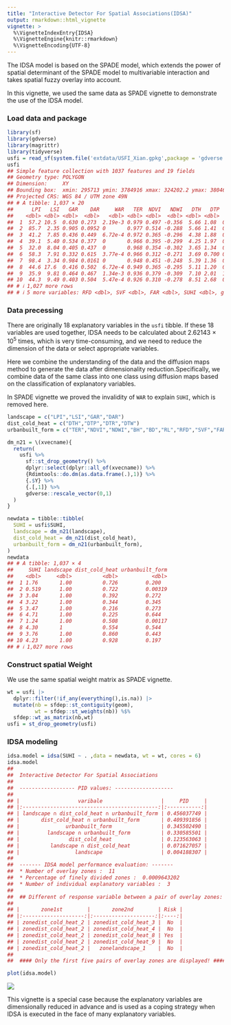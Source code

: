 ```yaml
---
title: "Interactive Detector For Spatial Associations(IDSA)"
output: rmarkdown::html_vignette
vignette: >
  %\VignetteIndexEntry{IDSA}
  %\VignetteEngine{knitr::rmarkdown}
  %\VignetteEncoding{UTF-8}
---
```




The IDSA model is based on the SPADE model, which extends the power of spatial determinant of the SPADE model to multivariable interaction and takes spatial fuzzy overlay into account.

In this vignette, we used the same data as SPADE vignette to demonstrate the use of the IDSA model.

### Load data and package


``` r
library(sf)
library(gdverse)
library(magrittr)
library(tidyverse)
usfi = read_sf(system.file('extdata/USFI_Xian.gpkg',package = 'gdverse'))
usfi
## Simple feature collection with 1037 features and 19 fields
## Geometry type: POLYGON
## Dimension:     XY
## Bounding box:  xmin: 295713 ymin: 3784916 xmax: 324202.2 ymax: 3804669
## Projected CRS: WGS 84 / UTM zone 49N
## # A tibble: 1,037 × 20
##      LPI   LSI   GAR    DAR     WAR   TER  NDVI   NDWI   DTH   DTP    DTR   DTW    BH    BD    RL
##    <dbl> <dbl> <dbl>  <dbl>   <dbl> <dbl> <dbl>  <dbl> <dbl> <dbl>  <dbl> <dbl> <dbl> <dbl> <dbl>
##  1  57.2 10.5  0.630 0.273  2.19e-3 0.979 0.497 -0.356  5.66 1.08  0.934   1.16 3.16  0.635 0.192
##  2  85.7  2.35 0.905 0.0952 0       0.977 0.514 -0.288  5.66 1.41  0.0807  1.57 0.310 0.139 0    
##  3  41.2  7.85 0.436 0.449  6.72e-4 0.972 0.365 -0.296  4.38 1.88  0.516   2.37 3.99  0.671 0.151
##  4  39.1  5.40 0.534 0.377  0       0.966 0.395 -0.299  4.25 1.97  0.442   2.81 4.63  0.634 0.143
##  5  32.0  8.04 0.405 0.437  0       0.968 0.354 -0.302  3.65 1.34  0.615   2.55 4.07  0.642 0.129
##  6  58.3  7.91 0.332 0.615  3.77e-4 0.966 0.312 -0.271  3.69 0.700 0.592   2.25 7.91  0.777 0.232
##  7  98.4  3.34 0.984 0.0161 0       0.948 0.451 -0.248  5.39 1.36  0.124   3.64 0.216 0.111 0    
##  8  44.6 17.6  0.416 0.502  6.72e-4 0.949 0.365 -0.295  5.11 1.20  0.926   2.50 6.49  0.747 0.185
##  9  35.9  9.81 0.464 0.467  1.34e-3 0.936 0.379 -0.309  7.10 2.01  1.03    2.75 5.49  0.692 0.195
## 10  44.3  9.49 0.403 0.504  5.47e-4 0.926 0.310 -0.278  8.51 2.68  0.658   3.20 3.27  0.601 0.127
## # ℹ 1,027 more rows
## # ℹ 5 more variables: RFD <dbl>, SVF <dbl>, FAR <dbl>, SUHI <dbl>, geom <POLYGON [m]>
```

### Data precessing

There are originally 18 explanatory variables in the `usfi` tibble. If these 18 variables are used together, IDSA needs to be calculated about 2.62143 &times; 10<sup>5</sup> times, which is very time-consuming, and we need to reduce the dimension of the data or select appropriate variables.

Here we combine the understanding of the data and the diffusion maps method to generate the data after dimensionality reduction.Specifically, we combine data of the same class into one class using diffusion maps based on the classification of explanatory variables.

In SPADE vignette we proved the invalidity of `WAR` to explain `SUHI`, which is removed here.


``` r
landscape = c("LPI","LSI","GAR","DAR")
dist_cold_heat = c("DTH","DTP","DTR","DTW")
urbanbuilt_form = c("TER","NDVI","NDWI","BH","BD","RL","RFD","SVF","FAR")

dm_n21 = \(xvecname){
  return(
    usfi %>%
      sf::st_drop_geometry() %>%
      dplyr::select(dplyr::all_of(xvecname)) %>%
      {Rdimtools::do.dm(as.data.frame(.),1)} %>%
      {.$Y} %>%
      {.[,1]} %>%
      gdverse::rescale_vector(0,1)
  )
}

newdata = tibble::tibble(
  SUHI = usfi$SUHI,
  landscape = dm_n21(landscape),
  dist_cold_heat = dm_n21(dist_cold_heat),
  urbanbuilt_form = dm_n21(urbanbuilt_form),
)
newdata
## # A tibble: 1,037 × 4
##     SUHI landscape dist_cold_heat urbanbuilt_form
##    <dbl>     <dbl>          <dbl>           <dbl>
##  1 1.76       1.00          0.726         0.200  
##  2 0.519      1.00          0.722         0.00319
##  3 3.04       1.00          0.392         0.272  
##  4 3.22       1.00          0.344         0.345  
##  5 3.47       1.00          0.216         0.273  
##  6 4.71       1.00          0.225         0.644  
##  7 1.24       1.00          0.508         0.00117
##  8 4.30       1             0.554         0.544  
##  9 3.76       1.00          0.860         0.443  
## 10 4.23       1.00          0.928         0.197  
## # ℹ 1,027 more rows
```

### Construct spatial Weight

We use the same spatial weight matrix as SPADE vignette.


``` r
wt = usfi |>
  dplyr::filter(!if_any(everything(),is.na)) |>
  mutate(nb = sfdep::st_contiguity(geom),
         wt = sfdep::st_weights(nb)) %$%
  sfdep::wt_as_matrix(nb,wt)
usfi = st_drop_geometry(usfi)
```

### IDSA modeling


``` r
idsa.model = idsa(SUHI ~ . ,data = newdata, wt = wt, cores = 6)
idsa.model
## 
##  Interactive Detector For Spatial Associations 
##  
##  ------------------ PID values: -------------------
## 
## |                   varibale                   |     PID     |
## |:--------------------------------------------:|:-----------:|
## | landscape ∩ dist_cold_heat ∩ urbanbuilt_form | 0.456037749 |
## |       dist_cold_heat ∩ urbanbuilt_form       | 0.409391856 |
## |               urbanbuilt_form                | 0.345502490 |
## |         landscape ∩ urbanbuilt_form          | 0.330585501 |
## |                dist_cold_heat                | 0.123563063 |
## |          landscape ∩ dist_cold_heat          | 0.071627057 |
## |                  landscape                   | 0.004188307 |
## 
##  ------- IDSA model performance evaluation: -------
##  * Number of overlay zones :  11 
##  * Percentage of finely divided zones :  0.0009643202 
##  * Number of individual explanatory variables :  3 
##  
##  ## Different of response variable between a pair of overlay zones:
## 
## |       zone1st        |       zone2nd        | Risk |
## |:--------------------:|:--------------------:|:----:|
## | zonedist_cold_heat_2 | zonedist_cold_heat_3 |  No  |
## | zonedist_cold_heat_2 | zonedist_cold_heat_4 |  No  |
## | zonedist_cold_heat_2 | zonedist_cold_heat_8 | Yes  |
## | zonedist_cold_heat_2 | zonedist_cold_heat_9 |  No  |
## | zonedist_cold_heat_2 |   zonelandscape_1    |  No  |
## 
##  #### Only the first five pairs of overlay zones are displayed! ####
```

``` r
plot(idsa.model)
```

![](../man/figures/idsa/idsa_modeling-1.png)

This vignette is a special case because the explanatory variables are dimensionally reduced in advance and is used as a coping strategy when IDSA is executed in the face of many explanatory variables.

